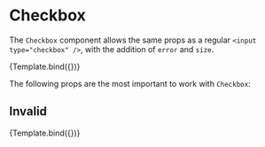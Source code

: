 

<Meta title="Components/Form/Fields/Checkbox" component={Checkbox} argTypes={argTypes} />

# Checkbox

The `Checkbox` component allows the same props as a regular `<input type="checkbox" />`, with the addition of `error` and `size`.

<Canvas>
    <Story name="Primary" args={{
        children: ['Agree to our terms & conditions'],
        checked: false,
    }}>
        {Template.bind({})}
    </Story>
</Canvas>

The following props are the most important to work with `Checkbox`:

<ArgsTable story="Primary" />

## Invalid

<Canvas>
    <Story name="Invalid" args={{
        children: ['Agree to our terms & conditions'],
        checked: false,
        error: 'You must agree to our terms to continue.',
        isInvalid: true
    }}>
        {Template.bind({})}
    </Story>
</Canvas>

